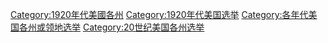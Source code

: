 [[Category:1920年代美國各州|Category:1920年代美國各州]]
[[Category:1920年代美国选举|Category:1920年代美国选举]]
[[Category:各年代美国各州或领地选举|Category:各年代美国各州或领地选举]]
[[Category:20世纪美国各州选举|Category:20世纪美国各州选举]]